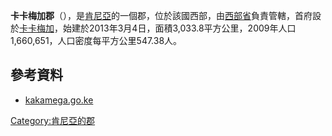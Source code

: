 '''卡卡梅加郡'''（{{lang-sw|Wilaya ya Kakamega}}），是[[肯尼亞|肯尼亞]]的一個郡，位於該國西部，由[[西部省_(肯尼亞)|西部省]]負責管轄，首府設於[[卡卡梅加|卡卡梅加]]，始建於2013年3月4日，面積3,033.8平方公里，2009年人口1,660,651，人口密度每平方公里547.38人。

{{coord|0.283333|N|34.75|E|source:kolossus-dewiki|display=title}}

==參考資料==
*[http://www.kakamega.go.ke/ kakamega.go.ke] {{Wayback|url=http://www.kakamega.go.ke/ |date=20201206232040 }}

{{Kenya-geo-stub}}
[[Category:肯尼亞的郡|Category:肯尼亞的郡]]